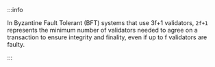 :::info 

In Byzantine Fault Tolerant (BFT) systems that use 3f+1 validators, `2f+1` represents the minimum number of validators
needed to agree on a transaction to ensure integrity and finality, even if up to f validators are faulty.

:::